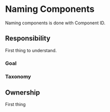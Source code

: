 # Naming Components

Naming components is done with Component ID.

## Responsibility
First thing to understand.

### Goal

### Taxonomy

### 

## Ownership
First thing 


